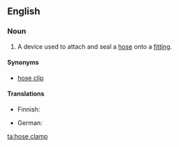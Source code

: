 ==English==
{{wikipedia}}

===Noun===
{{en-noun|sg=[[hose]] [[clamp]]}}

# A device used to attach and seal a [[hose]] onto a [[fitting]].

====Synonyms====
* [[hose clip]]

====Translations====
{{trans-top|device to clamp a hose to a fitting}}
* Finnish: {{t-|fi|letkunkiristin}}
{{trans-mid}}
* German: {{t|de|Schlauchschelle|f}}
{{trans-bottom}}

[[ta:hose clamp]]